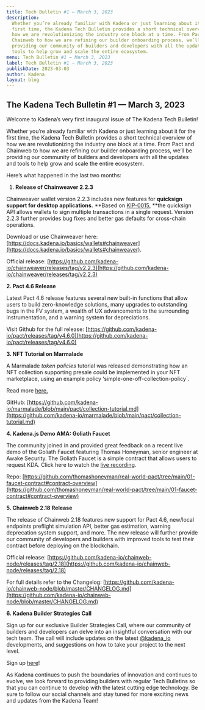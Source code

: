 ```yaml
---
title: Tech Bulletin #1 — March 3, 2023
description:
  Whether you’re already familiar with Kadena or just learning about it for the
  first time, the Kadena Tech Bulletin provides a short technical overview of
  how we are revolutionizing the industry one block at a time. From Pact and
  Chainweb to how we are refining our builder onboarding process, we’ll be
  providing our community of builders and developers with all the updates and
  tools to help grow and scale the entire ecosystem.
menu: Tech Bulletin #1 — March 3, 2023
label: Tech Bulletin #1 — March 3, 2023
publishDate: 2023-03-03
author: Kadena
layout: blog
---
```


## The Kadena Tech Bulletin #1 — March 3, 2023

Welcome to Kadena’s very first inaugural issue of The Kadena Tech Bulletin!

Whether you’re already familiar with Kadena or just learning about it for the
first time, the Kadena Tech Bulletin provides a short technical overview of how
we are revolutionizing the industry one block at a time. From Pact and Chainweb
to how we are refining our builder onboarding process, we’ll be providing our
community of builders and developers with all the updates and tools to help grow
and scale the entire ecosystem.

Here’s what happened in the last two months:

1.  **Release of Chainweaver 2.2.3**

Chainweaver wallet version 2.2.3 includes new features for **quicksign support
for desktop applications.** **Based on
[KIP-0015,](https://github.com/kadena-io/KIPs/pull/29/files) **the quicksign API
allows wallets to sign multiple transactions in a single request. Version 2.2.3
further provides bug fixes and better gas defaults for cross-chain operations.

Download or use Chainweaver here:
[https://docs.kadena.io/basics/wallets#chainweaver](https://docs.kadena.io/basics/wallets#chainweaver).

Official release:
[https://github.com/kadena-io/chainweaver/releases/tag/v2.2.3](https://github.com/kadena-io/chainweaver/releases/tag/v2.2.3)

**2. Pact 4.6 Release**

Latest Pact 4.6 release features several new built-in functions that allow users
to build zero-knowledge solutions, many upgrades to outstanding bugs in the FV
system, a wealth of UX advancements to the surrounding instrumentation, and a
warning system for depreciations.

Visit Github for the full release:
[https://github.com/kadena-io/pact/releases/tag/v4.6.0](https://github.com/kadena-io/pact/releases/tag/v4.6.0)

**3. NFT Tutorial on Marmalade**

A Marmalade _token policies_ tutorial was released demonstrating how an NFT
collection supporting presale could be implemented in your NFT marketplace,
using an example policy ‘simple-one-off-collection-policy`.

Read more [here.](./nft-collection-tutorial-on-marmalade-2023-01-25)

GitHub:
[https://github.com/kadena-io/marmalade/blob/main/pact/collection-tutorial.md](https://github.com/kadena-io/marmalade/blob/main/pact/collection-tutorial.md)

**4. Kadena.js Demo AMA: Goliath Faucet**

The community joined in and provided great feedback on a recent live demo of the
Goliath Faucet featuring Thomas Honeyman, senior engineer at Awake Security. The
Goliath Faucet is a simple contract that allows users to request KDA. Click here
to watch the [live recording](https://www.youtube.com/watch?v=f0MdNrlKZdk).

Repo:
[https://github.com/thomashoneyman/real-world-pact/tree/main/01-faucet-contract#contract-overview](https://github.com/thomashoneyman/real-world-pact/tree/main/01-faucet-contract#contract-overview)

**5. Chainweb 2.18 Release**

The release of Chainweb 2.18 features new support for Pact 4.6, new/local
endpoints preflight simulation API, better gas estimation, warning deprecation
system support, and more. The new release will further provide our community of
developers and builders with improved tools to test their contract before
deploying on the blockchain.

Official release:
[https://github.com/kadena-io/chainweb-node/releases/tag/2.18](https://github.com/kadena-io/chainweb-node/releases/tag/2.18)

For full details refer to the Changelog:
[https://github.com/kadena-io/chainweb-node/blob/master/CHANGELOG.md](https://github.com/kadena-io/chainweb-node/blob/master/CHANGELOG.md)

**6. Kadena Builder Strategies Call**

Sign up for our exclusive Builder Strategies Call, where our community of
builders and developers can delve into an insightful conversation with our tech
team. The call will include updates on the latest
[@kadena_io](https://twitter.com/kadena_io) developments, and suggestions on how
to take your project to the next level.

Sign up
[here](https://khnrs3ltkjv.typeform.com/to/X0Jxs9bD?typeform-source=t.co)!

As Kadena continues to push the boundaries of innovation and continues to
evolve, we look forward to providing builders with regular Tech Bulletins so
that you can continue to develop with the latest cutting edge technology. Be
sure to follow our social channels and stay tuned for more exciting news and
updates from the Kadena Team!
